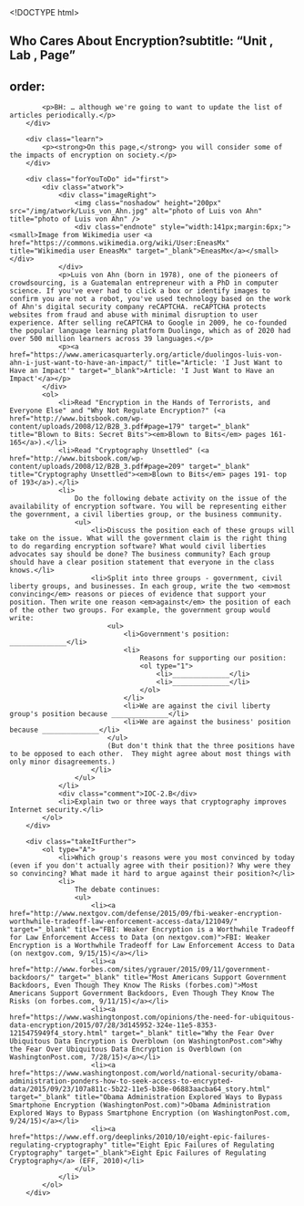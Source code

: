 <!DOCTYPE html>
<html lang="en">
    <head>
		<meta http-equiv="content-type" content="text/html; charset=utf-8" />
        <script type="text/javascript" src="/llab/loader.js"></script>
		<title>Unit 4 Lab 2: Cybersecurity, Page 4</title>
	</head>

	<body>
    	## Who Cares About Encryption?subtitle: "Unit , Lab , Page"
order:
---
        <div class="todo">
            <p>BH: … although we're going to want to update the list of articles periodically.</p>
        </div>
        
        <div class="learn">
            <p><strong>On this page,</strong> you will consider some of the impacts of encryption on society.</p>
        </div>
		
        <div class="forYouToDo" id="first">
			<div class="atwork">
				<div class="imageRight">
					<img class="noshadow" height="200px" src="/img/atwork/Luis_von_Ahn.jpg" alt="photo of Luis von Ahn" title="photo of Luis von Ahn" />
					<div class="endnote" style="width:141px;margin:6px;"><small>Image from Wikimedia user <a href="https://commons.wikimedia.org/wiki/User:EneasMx" title="Wikimedia user EneasMx" target="_blank">EneasMx</a></small></div>
				</div>
				<p>Luis von Ahn (born in 1978), one of the pioneers of crowdsourcing, is a Guatemalan entrepreneur with a PhD in computer science. If you've ever had to click a box or identify images to confirm you are not a robot, you've used technology based on the work of Ahn's digital security company reCAPTCHA. reCAPTCHA protects websites from fraud and abuse with minimal disruption to user experience. After selling reCAPTCHA to Google in 2009, he co-founded the popular language learning platform Duolingo, which as of 2020 had over 500 million learners across 39 languages.</p>
				<p><a href="https://www.americasquarterly.org/article/duolingos-luis-von-ahn-i-just-want-to-have-an-impact/" title="Article: 'I Just Want to Have an Impact'" target="_blank">Article: 'I Just Want to Have an Impact'</a></p>
			</div>
            <ol>
                <li>Read "Encryption in the Hands of Terrorists, and Everyone Else" and "Why Not Regulate Encryption?" (<a href="http://www.bitsbook.com/wp-content/uploads/2008/12/B2B_3.pdf#page=179" target="_blank" title="Blown to Bits: Secret Bits"><em>Blown to Bits</em> pages 161-165</a>).</li>
                <li>Read "Cryptography Unsettled" (<a href="http://www.bitsbook.com/wp-content/uploads/2008/12/B2B_3.pdf#page=209" target="_blank" title="Cryptography Unsettled"><em>Blown to Bits</em> pages 191- top of 193</a>).</li>
                <li>
                    Do the following debate activity on the issue of the availability of encryption software. You will be representing either the government, a civil liberties group, or the business community.
                    <ul>
                        <li>Discuss the position each of these groups will take on the issue. What will the government claim is the right thing to do regarding encryption software? What would civil liberties advocates say should be done? The business community? Each group should have a clear position statement that everyone in the class knows.</li>
                        <li>Split into three groups - government, civil liberty groups, and businesses. In each group, write the two <em>most convincing</em> reasons or pieces of evidence that support your position. Then write one reason <em>against</em> the position of each of the other two groups. For example, the government group would write:
                            <ul>
                                <li>Government's position: ______________</li>
                                <li>
                                    Reasons for supporting our position:
                                    <ol type="1">
                                        <li>______________</li>
                                        <li>______________</li>
                                    </ol>
                                </li>
                                <li>We are against the civil liberty group's position because ______________</li>
                                <li>We are against the business' position because ______________</li>
                            </ul>
                            (But don't think that the three positions have to be opposed to each other.  They might agree about most things with only minor disagreements.)
                        </li> 
                    </ul>
                </li>
                <div class="comment">IOC-2.B</div>
                <li>Explain two or three ways that cryptography improves Internet security.</li>
            </ol>
        </div>
        
        <div class="takeItFurther">
        	<ol type="A">
            	<li>Which group's reasons were you most convinced by today (even if you don't actually agree with their position)? Why were they so convincing? What made it hard to argue against their position?</li>
                <li>
                    The debate continues: 
                    <ul>
                        <li><a href="http://www.nextgov.com/defense/2015/09/fbi-weaker-encryption-worthwhile-tradeoff-law-enforcement-access-data/121049/" target="_blank" title="FBI: Weaker Encryption is a Worthwhile Tradeoff for Law Enforcement Access to Data (on nextgov.com)">FBI: Weaker Encryption is a Worthwhile Tradeoff for Law Enforcement Access to Data (on nextgov.com, 9/15/15)</a></li>
                        <li><a href="http://www.forbes.com/sites/ygrauer/2015/09/11/government-backdoors/" target="_blank" title="Most Americans Support Government Backdoors, Even Though They Know The Risks (forbes.com)">Most Americans Support Government Backdoors, Even Though They Know The Risks (on forbes.com, 9/11/15)</a></li>
                        <li><a href="https://www.washingtonpost.com/opinions/the-need-for-ubiquitous-data-encryption/2015/07/28/3d145952-324e-11e5-8353-1215475949f4_story.html" target="_blank" title="Why the Fear Over Ubiquitous Data Encryption is Overblown (on WashingtonPost.com">Why the Fear Over Ubiquitous Data Encryption is Overblown (on WashingtonPost.com, 7/28/15)</a></li>
                        <li><a href="https://www.washingtonpost.com/world/national-security/obama-administration-ponders-how-to-seek-access-to-encrypted-data/2015/09/23/107a811c-5b22-11e5-b38e-06883aacba64_story.html" target="_blank" title="Obama Administration Explored Ways to Bypass Smartphone Encryption (WashingtonPost.com)">Obama Administration Explored Ways to Bypass Smartphone Encryption (on WashingtonPost.com, 9/24/15)</a></li>
                        <li><a href="https://www.eff.org/deeplinks/2010/10/eight-epic-failures-regulating-cryptography" title="Eight Epic Failures of Regulating Cryptography" target="_blank">Eight Epic Failures of Regulating Cryptography</a> (EFF, 2010)</li>
                    </ul>
                </li>
            </ol>
        </div>
        
              
